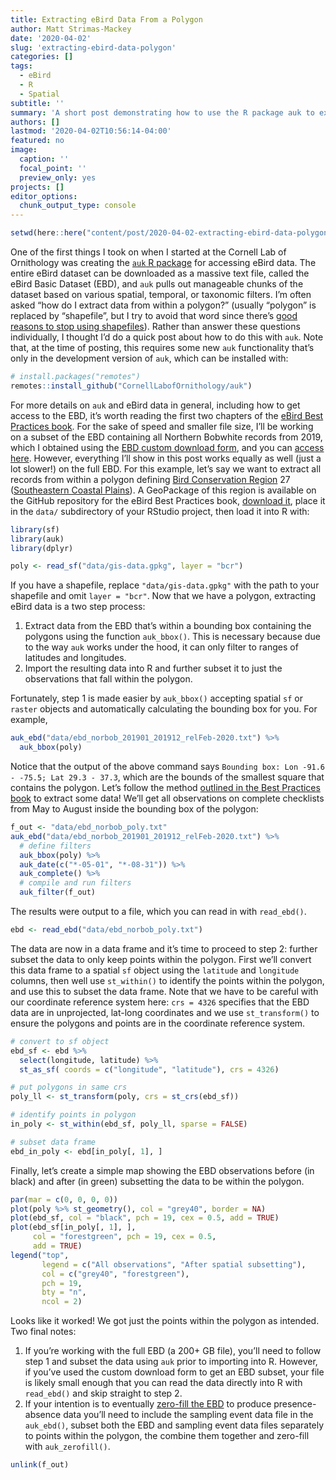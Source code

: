 ```yaml
---
title: Extracting eBird Data From a Polygon
author: Matt Strimas-Mackey
date: '2020-04-02'
slug: 'extracting-ebird-data-polygon'
categories: []
tags:
  - eBird
  - R
  - Spatial
subtitle: ''
summary: 'A short post demonstrating how to use the R package auk to extract eBird data from within a study area defined by a polyon or Shapefile.'
authors: []
lastmod: '2020-04-02T10:56:14-04:00'
featured: no
image:
  caption: ''
  focal_point: ''
  preview_only: yes
projects: []
editor_options: 
  chunk_output_type: console
---
```


```r
setwd(here::here("content/post/2020-04-02-extracting-ebird-data-polygon/"))
```

One of the first things I took on when I started at the Cornell Lab of Ornithology was creating the [`auk` R package](https://cornelllabofornithology.github.io/auk/) for accessing eBird data. The entire eBird dataset can be downloaded as a massive text file, called the eBird Basic Dataset (EBD), and `auk` pulls out manageable chunks of the dataset based on various spatial, temporal, or taxonomic filters. I'm often asked "how do I extract data from within a polygon?" (usually "polygon" is replaced by "shapefile", but I try to avoid that word since there's [good reasons to stop using shapefiles](http://switchfromshapefile.org/)). Rather than answer these questions individually, I thought I'd do a quick post about how to do this with `auk`. Note that, at the time of posting, this requires some new `auk` functionality that's only in the development version of `auk`, which can be installed with:

```r
# install.packages("remotes")
remotes::install_github("CornellLabofOrnithology/auk")
```

For more details on `auk` and eBird data in general, including how to get access to the EBD, it's worth reading the first two chapters of the [eBird Best Practices book](https://cornelllabofornithology.github.io/ebird-best-practices/). For the sake of speed and smaller file size, I'll be working on a subset of the EBD containing all Northern Bobwhite records from 2019, which I obtained using the [EBD custom download form](https://cornelllabofornithology.github.io/ebird-best-practices/ebird.html#ebird-size-custom), and you can [access here](https://github.com/mstrimas/strimasdotcom/raw/master/content/post/2020-04-02-extracting-ebird-data-polygon/ebd_norbob_201901_201912_relFeb-2020.zip). However, everything I'll show in this post works equally as well (just a lot slower!) on the full EBD. For this example, let's say we want to extract all records from within a polygon defining [Bird Conservation Region](https://nabci-us.org/resources/bird-conservation-regions/) 27 ([Southeastern Coastal Plains](https://nabci-us.org/resources/bird-conservation-regions-map/#bcr27)). A GeoPackage of this region is available on the GitHub repository for the eBird Best Practices book, [download it](https://github.com/CornellLabofOrnithology/ebird-best-practices/raw/master/data/gis-data.gpkg), place it in the `data/` subdirectory of your RStudio project, then load it into R with:

```r
library(sf)
library(auk)
library(dplyr)

poly <- read_sf("data/gis-data.gpkg", layer = "bcr")
```

If you have a shapefile, replace `"data/gis-data.gpkg"` with the path to your shapefile and omit `layer = "bcr"`. Now that we have a polygon, extracting eBird data is a two step process:

1. Extract data from the EBD that's within a bounding box containing the polygons using the function `auk_bbox()`. This is necessary because due to the way `auk` works under the hood, it can only filter to ranges of latitudes and longitudes.
2. Import the resulting data into R and further subset it to just the observations that fall within the polygon.

Fortunately, step 1 is made easier by `auk_bbox()` accepting spatial `sf` or `raster` objects and automatically calculating the bounding box for you. For example, 

```r
auk_ebd("data/ebd_norbob_201901_201912_relFeb-2020.txt") %>% 
  auk_bbox(poly)
```

Notice that the output of the above command says `Bounding box: Lon -91.6 - -75.5; Lat 29.3 - 37.3`, which are the bounds of the smallest square that contains the polygon. Let's follow the method [outlined in the Best Practices book](https://cornelllabofornithology.github.io/ebird-best-practices/ebird.html#ebird-extract) to extract some data! We'll get all observations on complete checklists from May to August inside the bounding box of the polygon:

```r
f_out <- "data/ebd_norbob_poly.txt"
auk_ebd("data/ebd_norbob_201901_201912_relFeb-2020.txt") %>% 
  # define filters
  auk_bbox(poly) %>% 
  auk_date(c("*-05-01", "*-08-31")) %>% 
  auk_complete() %>% 
  # compile and run filters
  auk_filter(f_out)
```

The results were output to a file, which you can read in with `read_ebd()`.

```r
ebd <- read_ebd("data/ebd_norbob_poly.txt")
```

The data are now in a data frame and it's time to proceed to step 2: further subset the data to only keep points within the polygon. First we'll convert this data frame to a spatial `sf` object using the `latitude` and `longitude` columns, then well use `st_within()` to identify the points within the polygon, and use this to subset the data frame. Note that we have to be careful with our coordinate reference system here: `crs = 4326` specifies that the EBD data are in unprojected, lat-long coordinates and we use `st_transform()` to ensure the polygons and points are in the coordinate reference system.

```r
# convert to sf object
ebd_sf <- ebd %>% 
  select(longitude, latitude) %>% 
  st_as_sf( coords = c("longitude", "latitude"), crs = 4326)

# put polygons in same crs
poly_ll <- st_transform(poly, crs = st_crs(ebd_sf))

# identify points in polygon
in_poly <- st_within(ebd_sf, poly_ll, sparse = FALSE)

# subset data frame
ebd_in_poly <- ebd[in_poly[, 1], ]
```

Finally, let's create a simple map showing the EBD observations before (in black) and after (in green) subsetting the data to be within the polygon.

```r
par(mar = c(0, 0, 0, 0))
plot(poly %>% st_geometry(), col = "grey40", border = NA)
plot(ebd_sf, col = "black", pch = 19, cex = 0.5, add = TRUE)
plot(ebd_sf[in_poly[, 1], ], 
     col = "forestgreen", pch = 19, cex = 0.5, 
     add = TRUE)
legend("top", 
       legend = c("All observations", "After spatial subsetting"), 
       col = c("grey40", "forestgreen"), 
       pch = 19,
       bty = "n",
       ncol = 2)
```

Looks like it worked! We got just the points within the polygon as intended. Two final notes:

1. If you're working with the full EBD (a 200+ GB file), you'll need to follow step 1 and subset the data using `auk` prior to importing into R. However, if you've used the custom download form to get an EBD subset, your file is likely small enough that you can read the data directly into R with `read_ebd()` and skip straight to step 2.
2. If your intention is to eventually [zero-fill the EBD](https://cornelllabofornithology.github.io/ebird-best-practices/ebird.html#ebird-zf) to produce presence-absence data you'll need to include the sampling event data file in the `auk_ebd()`, subset both the EBD and sampling event data files separately to points within the polygon, the combine them together and zero-fill with `auk_zerofill()`.

```r
unlink(f_out)
```

